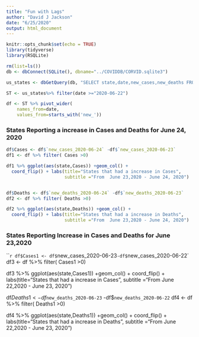 ```yaml
---
title: "Fun with Lags"
author: "David J Jackson"
date: "6/25/2020"
output: html_document
---
```


```r
knitr::opts_chunk$set(echo = TRUE)
library(tidyverse)
library(RSQLite)
```
```r
rm(list=ls())
db <- dbConnect(SQLite(), dbname="../COVIDDB/CORVID.sqlite3")

us_states <- dbGetQuery(db, "SELECT state,date,new_cases,new_deaths FROM STATESDAILY;")
```
```r
ST <- us_states%>% filter(date >="2020-06-22") 

df <- ST %>% pivot_wider(
    names_from=date,
    values_from=starts_with('new_'))
```

### States Reporting a increase in Cases and Deaths for June 24, 2020

```r

df$Cases <- df$`new_cases_2020-06-24` -df$`new_cases_2020-06-23`
df1 <- df %>% filter( Cases >0)

df1 %>% ggplot(aes(state,Cases)) +geom_col() +
  coord_flip() + labs(title="States that had a increase in Cases",
                      subtitle ="From  June 23,2020 - June 24, 2020")


df$Deaths <- df$`new_deaths_2020-06-24` -df$`new_deaths_2020-06-23`
df2 <- df %>% filter( Deaths >0)

df2 %>% ggplot(aes(state,Deaths)) +geom_col() +
  coord_flip() + labs(title="States that had a increase in Deaths",
                      subtitle ="From  June 23,2020 - June 24, 2020")
```

### States Reporting Increase in Cases and Deaths for June 23,2020

```r
df$Cases1 <- df$`new_cases_2020-06-23` -df$`new_cases_2020-06-22`
df3 <- df %>% filter( Cases1 >0)

df3 %>% ggplot(aes(state,Cases1)) +geom_col() +
  coord_flip() + labs(title="States that had a increase in Cases",
                      subtitle ="From  June 22,2020 - June 23, 2020")


df$Deaths1 <- df$`new_deaths_2020-06-23` -df$`new_deaths_2020-06-22`
df4 <- df %>% filter( Deaths1 >0)

df4 %>% ggplot(aes(state,Deaths1)) +geom_col() +
  coord_flip() + labs(title="States that had a increase in Deaths",
                      subtitle ="From  June 22,2020 - June 23, 2020")

